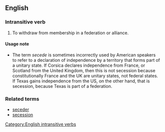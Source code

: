 ==English==
===Intransitive verb===
[[Category:English intransitive verbs]]
{{en-infl-reg-other-e|seced|e|}}

#To withdraw from membership in a federation or alliance.

====Usage note====

*The term ''secede'' is sometimes incorrectly used by American speakers to refer to a declaration of independence by a territory that forms part of a unitary state.  If Corsica declares independence from France, or Scotland from the United Kingdom, then this is not secession because constitutionally France and the UK are unitary states, not federal states.  If Texas gains independence from the US, on the other hand, that is secession, because Texas is part of a federation.

===Related terms===
*[[seceder]]
*[[secession]]